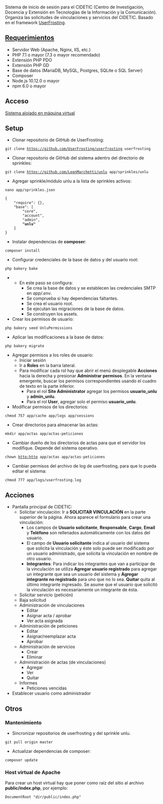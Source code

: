 Sistema de inicio de sesión para el CIDETIC (Centro de Investigación, Docencia y Extensión en Tecnologías de la Información y la Comunicación). Organiza las solicitudes de vinculaciones y servicios del CIDETIC. Basado en el framework [https://www.userfrosting.com UserFrosting].

== [https://learn.userfrosting.com/#server-requirements Requerimientos] ==
* Servidor Web (Apache, Nginx, IIS, etc.)
* PHP 7.1 o mayor (7.3 o mayor recomendado)
* Extensión PHP PDO
* Extensión PHP GD
* Base de datos (MariaDB, MySQL, Postgres, SQLite o SQL Server)
* Composer
* Node.js 10.12.0 o mayor
* npm 6.0 o mayor

== Acceso ==

[http://170.210.103.48/userfrosting/public/index.php Sistema alojado en máquina virtual]

== Setup ==

* Clonar repositorio de GitHub de UserFrosting:
 git clone https://github.com/UserFrosting/userfrosting userfrosting
* Clonar repositorio de GitHub del sistema adentro del directorio de sprinkles:
 git clone https://github.com/LeonMarchetti/unlu app/sprinkles/unlu
* Agregar sprinkle/módulo unlu a la lista de sprinkles activos:
 nano app/sprinkles.json

 {
     "require": {},
     "base": [
         "core",
         "account",
         "admin",
         '''"unlu"'''
     ]
 }
* Instalar dependencias de '''composer''':
 composer install
* Configurar credenciales de la base de datos y del usuario root:
 php bakery bake
** En este paso se configura:
*** Se crea la base de datos y se establecen las credenciales SMTP en ''app/.env''.
*** Se comprueba si hay dependencias faltantes.
*** Se crea el usuario root.
*** Se ejecutan las migraciones de la base de datos.
*** Se construyen los assets.
* Crear los permisos de usuario:
 php bakery seed UnluPermissions
* Aplicar las modificaciones a la base de datos:
 php bakery migrate
* Agregar permisos a los roles de usuario:
** Iniciar sesión
** Ir a '''Roles''' en la barra lateral.
** Para modificar cada rol hay que abrir el menú desplegable '''Acciones''' hacia la derecha y presionar '''Administrar permisos'''. En la ventana emergente, buscar los permisos correspondientes usando el cuadro de texto en la parte inferior.
*** Para el rol '''Site Administrator''' agregar los permisos '''usuario_unlu''' y '''admin_unlu'''.
*** Para el rol '''User''', agregar solo el permiso '''usuario_unlu'''.
* Modificar permisos de los directorios:
 chmod 757 app/cache app/logs app/sessions
* Crear directorios para almacenar las actas:
 mkdir app/actas app/actas-peticiones
* Cambiar dueño de los directorios de actas para que el servidor los modifique. Depende del sistema operativo.
 chown http:http app/actas app/actas-peticiones
* Cambiar permisos del archivo de log de userfrosting, para que lo pueda editar el sistema:
 chmod 777 app/logs/userfrosting.log

== Acciones ==

* Pantalla principal de CIDETIC:
** Solicitar vinculación: Ir a '''SOLICITAR VINCULACIÓN''' en la parte superior de la página. Ahora aparece el formulario para crear una vinculación:
*** Los campos de '''Usuario solicitante''', '''Responsable''', '''Cargo''', '''Email''' y '''Teléfono''' son rellenados automáticamente con los datos del usuario.
*** El campo de '''Usuario solicitante''' indica al usuario del sistema que solicita la vinculación y éste solo puede ser modificado por un usuario administrado, que solicita la vinculación en nombre de otro usuario.
*** '''Integrantes''': Para indicar los integrantes que van a participar de la vinculación se utiliza '''Agregar usuario registrado''' para agregar un integrante que sea un usuario del sistema y '''Agregar integrante no registrado''' para uno que no lo sea. '''Quitar''' quita al último integrante ingresado. Se asume que el usuario que solicitó la vinculación es necesariamente un integrante de ésta.
** Solicitar servicio (petición)
** Baja solicitud
** Administración de vinculaciones
*** Editar
*** Asignar acta / aprobar
*** Ver acta asignada
** Administración de peticiones
*** Editar
*** Asignar/reemplazar acta
*** Aprobar
** Administración de servicios
*** Crear
*** Eliminar
** Administración de actas (de vinculaciones)
*** Agregar
*** Ver
*** Quitar
** Informes
*** Peticiones vencidas
* Establecer usuario como administrador

== Otros ==

=== Mantenimiento ===

* Sincronizar repositorios de userfrosting y del sprinkle unlu.
 git pull origin master
* Actualizar dependencias de composer:
 composer update

=== Host virtual de Apache ===

Para crear un host virtual hay que poner como raíz del sitio al archivo '''public/index.php''', por ejemplo:

 DocumentRoot "''dir''/public/index.php"
